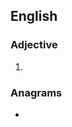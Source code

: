 ==English==

===Adjective===
{{head|en|adjective superlative form}}

# {{en-superlative of|creaky}}

===Anagrams===
* {{anagrams|en|a=aceeikrst|ice skater}}